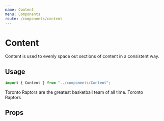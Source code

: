 ```yaml
---
name: Content
menu: Components
route: /components/content
---
```



# Content

Content is used to evenly space out sections of content in a consistent way.

## Usage

```ts
import { Content } from "../components/Content";
```

<Playground>
  <Card>
    <Content>
      Toronto Raptors are the greatest basketball team of all time.
    </Content>
    <Content>
      <Link url="https://eddysims.com" icon="globe" openInNewTab>
        Toronto Raptors
      </Link>
    </Content>
  </Card>
</Playground>

## Props

<Props of={Content} />
